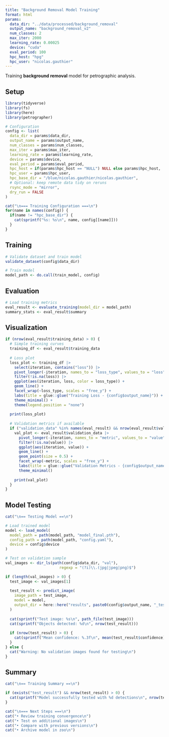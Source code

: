 ```yaml
---
title: "Background Removal Model Training"
format: html
params:
  data_dir: "../data/processed/background_removal"
  output_name: "background_removal_v2"
  num_classes: 2
  max_iter: 2000
  learning_rate: 0.00025
  device: "cuda"
  eval_period: 100
  hpc_host: "hpg"
  hpc_user: "nicolas.gauthier"
---
```


Training **background removal** model for petrographic analysis.

## Setup

```r
library(tidyverse)
library(fs)
library(here)
library(petrographer)

# Configuration
config <- list(
  data_dir = params$data_dir,
  output_name = params$output_name,
  num_classes = params$num_classes,
  max_iter = params$max_iter,
  learning_rate = params$learning_rate,
  device = params$device,
  eval_period = params$eval_period,
  hpc_host = if(params$hpc_host == "NULL") NULL else params$hpc_host,
  hpc_user = params$hpc_user,
  hpc_base_dir = "/blue/nicolas.gauthier/nicolas.gauthier",
  # Optional: keep remote data tidy on reruns
  rsync_mode = "mirror",
  dry_run = FALSE
)

cat("\n=== Training Configuration ===\n")
for(name in names(config)) {
  if(name != "hpc_base_dir") {
    cat(sprintf("%s: %s\n", name, config[[name]]))
  }
}
```

## Training

```r
# Validate dataset and train model
validate_dataset(config$data_dir)

# Train model
model_path <- do.call(train_model, config)
```

## Evaluation

```r
# Load training metrics
eval_result <- evaluate_training(model_dir = model_path)
summary_stats <- eval_result$summary
```

## Visualization

```r
if (nrow(eval_result$training_data) > 0) {
  # Simple training curves
  training_df <- eval_result$training_data
  
  # Loss plot
  loss_plot <- training_df |>
    select(iteration, contains("loss")) |>
    pivot_longer(-iteration, names_to = "loss_type", values_to = "loss") |>
    filter(!is.na(loss)) |>
    ggplot(aes(iteration, loss, color = loss_type)) +
    geom_line() +
    facet_wrap(~loss_type, scales = "free_y") +
    labs(title = glue::glue("Training Loss - {config$output_name}")) +
    theme_minimal() +
    theme(legend.position = "none")
  
  print(loss_plot)
  
  # Validation metrics if available
  if ("validation_data" %in% names(eval_result) && nrow(eval_result$validation_data) > 0) {
    val_plot <- eval_result$validation_data |>
      pivot_longer(-iteration, names_to = "metric", values_to = "value") |>
      filter(!is.na(value)) |>
      ggplot(aes(iteration, value)) +
      geom_line() +
      geom_point(size = 0.5) +
      facet_wrap(~metric, scales = "free_y") +
      labs(title = glue::glue("Validation Metrics - {config$output_name}")) +
      theme_minimal()
    
    print(val_plot)
  }
}
```

## Model Testing

```r
cat("\n== Testing Model ==\n")

# Load trained model
model <- load_model(
  model_path = path(model_path, "model_final.pth"),
  config_path = path(model_path, "config.yaml"),
  device = config$device
)

# Test on validation sample
val_images <- dir_ls(path(config$data_dir, "val"), 
                        regexp = "(?i)\\.(jpg|jpeg|png)$")

if (length(val_images) > 0) {
  test_image <- val_images[1]
  
  test_result <- predict_image(
    image_path = test_image,
    model = model,
    output_dir = here::here("results", paste0(config$output_name, "_test"))
  )
  
  cat(sprintf("Test image: %s\n", path_file(test_image)))
  cat(sprintf("Objects detected: %d\n", nrow(test_result)))
  
  if (nrow(test_result) > 0) {
    cat(sprintf("Mean confidence: %.3f\n", mean(test_result$confidence)))
  }
} else {
  cat("Warning: No validation images found for testing\n")
}
```

## Summary

```r
cat("\n== Training Summary ==\n")

if (exists("test_result") && nrow(test_result) > 0) {
  cat(sprintf("Model successfully tested with %d detections\n", nrow(test_result)))
}

cat("\n=== Next Steps ===\n")
cat("• Review training convergence\n")
cat("• Test on additional images\n")
cat("• Compare with previous versions\n")
cat("• Archive model in zoo\n")
```
